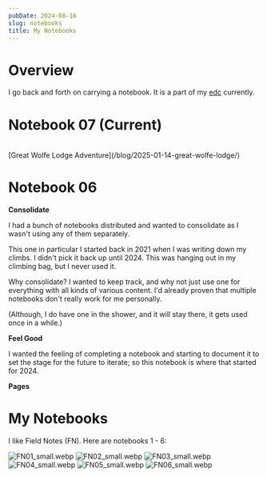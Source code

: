 ```yaml
---
pubDate: 2024-08-16
slug: notebooks
title: My Notebooks
---
```



# Overview

I go back and forth on carrying a notebook. It is a part of my [edc](/edc) currently.

# Notebook 07 (Current)
<BestImage image={seven} alt="Notebook 07" height={400} />

<div class="progress-bar progress-bar-show-percent">
	<div class="progress-bar-filled" style={`width: ${notebook7Progress}%`}
			 data-filled={`Pages Added 2/48 - ${notebook7Progress}%`}></div>
</div>
<br />

<BestImage isFigure={false} image={sevenpage26} alt="Notebook 07, Pages 26, 27" height={200} />
[Great Wolfe Lodge Adventure](/blog/2025-01-14-great-wolfe-lodge/)

# Notebook 06
<BestImage image={front} alt="Notebook 06" height={400} />

**Consolidate**

I had a bunch of notebooks distributed and wanted to consolidate as I wasn't using any of them separately.

This one in particular I started back in 2021 when I was writing down my climbs. I didn't pick it back up until 2024. This was hanging out in my climbing bag, but I never used it.

Why consolidate? I wanted to keep track, and why not just use one for everything with all kinds of various content. I'd already proven that multiple notebooks don't really work for me personally.

(Although, I do have one in the shower, and it will stay there, it gets used once in a while.)

**Feel Good**

I wanted the feeling of completing a notebook and starting to document it to set the stage for the future to iterate; so this notebook is where that started for 2024.

**Pages**

<BestImage isFigure={false} image={sixpageone} alt="Notebook 06, Page 01" height={200} />
<BestImage isFigure={false} image={sixpagetwo} alt="Notebook 06, Page 02" height={200} />

# My Notebooks

I like Field Notes (FN). Here are notebooks 1 - 6:

![FN01_small.webp](../../assets/FN01_small.webp)
![FN02_small.webp](../../assets/FN02_small.webp)
![FN03_small.webp](../../assets/FN03_small.webp)
![FN04_small.webp](../../assets/FN04_small.webp)
![FN05_small.webp](../../assets/FN05_small.webp)
![FN06_small.webp](../../assets/FN06_small.webp)
